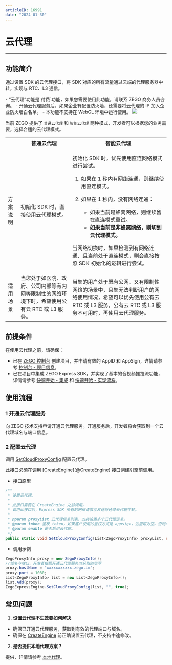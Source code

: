 ```yaml
---
articleID: 16991
date: "2024-01-30"
---
```

# 云代理

- - -

## 功能简介

通过设置 SDK 的云代理接口，将 SDK 对应的所有流量通过云端的代理服务器中转，实现与 RTC、L3 通信。

<Warning title="注意">
- “云代理”功能是`付费`功能，如果您需要使用此功能，请联系 ZEGO 商务人员咨询。
- 开通云代理服务后，如果企业有配置防火墙，还需要将云代理的 IP 加入企业防火墙白名单。
- 本功能不支持在 WebGL 环境中运行使用。

</Warning>

<Frame width="512" height="auto" caption=""><img src="https://doc-media.zego.im/sdk-doc/Pics/Express/Cloud_Proxy.png" /></Frame>

当前 ZEGO 提供了 `普通云代理` 和 `智能云代理` 两种模式，开发者可以根据您的业务需要，选择合适的云代理模式。

<table>

<tbody><tr>
<th></th>
<th>普通云代理</th>
<th>智能云代理</th>
</tr>
<tr>
<td>方案说明</td>
<td>初始化 SDK 时，直接使用云代理模式。</td>
<td><p>初始化 SDK 时，优先使用直连网络模式进行尝试。</p><ol><li>如果在 1 秒内有网络连通，则继续使用直连模式。</li><li><p>如果在 1 秒内，没有网络连通：</p><ul><li>如果当前是蜂窝网络，则继续留在直连模式重试。</li><li><b>如果当前是非蜂窝网络，则切到云代理模式。</b></li></ul></li></ol><p>当网络切换时，如果检测到有网络连通、且当前处于直连模式，则会直接按照 SDK 初始化的逻辑进行尝试。</p></td>
</tr>
<tr>
<td>适用场景</td>
<td>当您处于如医院、政府、公司内部等有内网等限制性的网络环境下时，希望使用公有云 RTC 或 L3 服务。</td>
<td>当您的用户处于既有公网、又有限制性网络的场景中，且您无法判断用户的网络使用情况，希望可以优先使用公有云 RTC 或 L3 服务，公有云 RTC 或 L3 服务不可用时，再使用云代理服务。</td>
</tr>
</tbody></table>



## 前提条件

在使用云代理之前，请确保：
- 已在 [ZEGO 控制台](https://console.zego.im) 创建项目，并申请有效的 AppID 和 AppSign，详情请参考 [控制台 - 项目信息](/console/project-info)。
- 已在项目中集成 ZEGO Express SDK，并实现了基本的音视频推拉流功能，详情请参考 [快速开始 - 集成](!Integration/SDK_Integration) 和 [快速开始 - 实现流程](!Integration/Solution_Implementation)。


## 使用流程

### 1 开通云代理服务

向 ZEGO 技术支持申请开通云代理服务。开通服务后，开发者将会获取到一个云代理域名与端口信息。

### 2 配置云代理

调用 [SetCloudProxyConfig](@SetCloudProxyConfig) 配置云代理。

<Warning title="注意">
此接口必须在调用 [CreateEngine](@CreateEngine) 接口创建引擎前调用。
</Warning>



- 接口原型

```csharp
/**
 * 设置云代理。
 *
 * 此接口需要在 CreateEngine 之前调用。
 * 调用此接口后，Express SDK 所有的网络请求与发送将通过云代理中转。
 *
 * @param proxyList 云代理信息列表，支持设置多个云代理信息。
 * @param token 鉴权 token，如果客户使用的鉴权方式是 appsign，这里可为空。否则必须填入 token。
 * @param enable 是否启用云代理。
 */
public static void SetCloudProxyConfig(List<ZegoProxyInfo> proxyList, string token, bool enable);
```

- 调用示例

```csharp
ZegoProxyInfo proxy = new ZegoProxyInfo();
//域名与端口，开发者根据开通云代理服务时获取的填写
proxy.hostName = "xxxxxxxxxxx.zego.im";
proxy.port = 1080;
List<ZegoProxyInfo> list = new List<ZegoProxyInfo>();
list.Add(proxy);
ZegoExpressEngine.SetCloudProxyConfig(list, "", true);
```

## 常见问题

1. **设置云代理不生效要如何解决**
- 确保已开通云代理服务，获取到有效的代理端口与域名。
- 确保在 [CreateEngine](@CreateEngine) 前正确设置云代理，不支持中途修改。

2. **是否提供本地代理方案？**

提供，详情请参考 [本地代理](/real-time-video-android-java/communication/local-proxy)。
